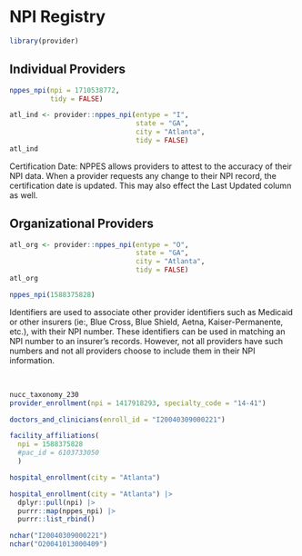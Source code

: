 # NPI Registry

```r
library(provider)
```

## Individual Providers

```r
nppes_npi(npi = 1710538772, 
          tidy = FALSE)
```


```r
atl_ind <- provider::nppes_npi(entype = "I", 
                               state = "GA", 
                               city = "Atlanta", 
                               tidy = FALSE)
atl_ind
```

Certification Date: NPPES allows providers to attest to the accuracy of their NPI data. When a provider requests any change to their NPI record, the certification date is updated. This may also effect the Last Updated column as well.


## Organizational Providers

```r
atl_org <- provider::nppes_npi(entype = "O", 
                               state = "GA", 
                               city = "Atlanta",
                               tidy = FALSE)
atl_org
```

```r
nppes_npi(1588375828)
```

Identifiers are used to associate other provider identifiers such as Medicaid or other insurers (ie:, Blue Cross, Blue Shield, Aetna, Kaiser-Permanente, etc.), with their NPI number. These identifiers can be used in matching an NPI number to an insurer's records. However, not all providers have such numbers and not all providers choose to include them in their NPI information.

<br>


```r
nucc_taxonomy_230
provider_enrollment(npi = 1417918293, specialty_code = "14-41")
```

```r
doctors_and_clinicians(enroll_id = "I20040309000221")
```

```r
facility_affiliations(
  npi = 1588375828
  #pac_id = 6103733050
  )

hospital_enrollment(city = "Atlanta")
```

```r
hospital_enrollment(city = "Atlanta") |> 
  dplyr::pull(npi) |> 
  purrr::map(nppes_npi) |> 
  purrr::list_rbind()
```

```r
nchar("I20040309000221")
nchar("O20041013000409")
```

